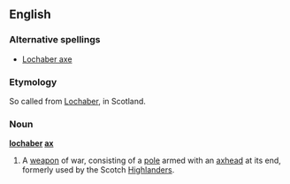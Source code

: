 ==English==

===Alternative spellings===
* [[Lochaber axe]]

===Etymology===
So called from [[Lochaber]], in Scotland.

===Noun===
'''[[lochaber]] [[ax]]'''

# A [[weapon]] of war, consisting of a [[pole]] armed with an [[axhead]] at its end, formerly used by the Scotch [[Highlander]]s.